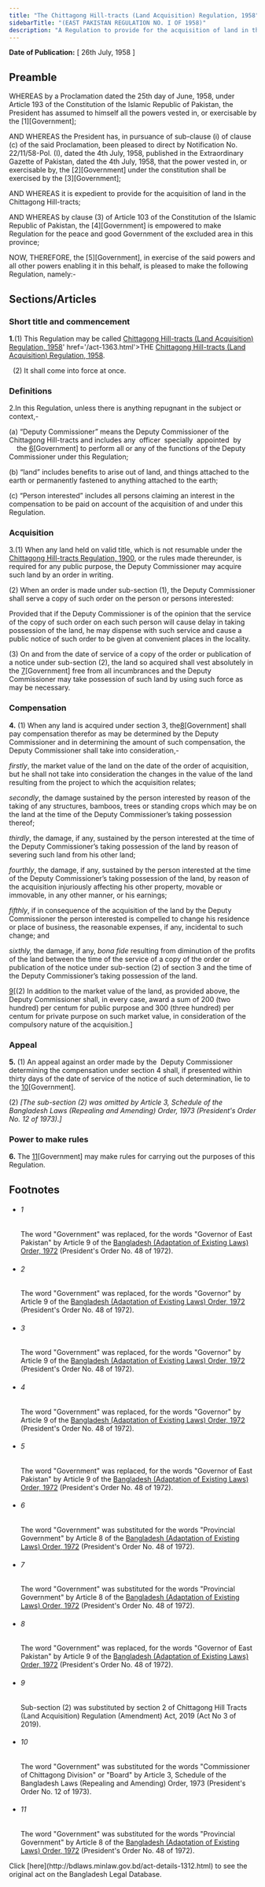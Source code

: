 ```yaml
---
title: "The Chittagong Hill-tracts (Land Acquisition) Regulation, 1958"
sidebarTitle: "(EAST PAKISTAN REGULATION NO. I OF 1958)"
description: "A Regulation to provide for the acquisition of land in the Chittagong Hill-tracts."
---
```


**Date of Publication:** [ 26th July, 1958 ]

## Preamble

WHEREAS by a Proclamation dated the 25th day of June, 1958, under Article 193 of the Constitution of the Islamic Republic of Pakistan, the President has assumed to himself all the powers vested in, or exercisable by the [1][Government];

AND WHEREAS the President has, in pursuance of sub-clause (i) of clause (c) of the said Proclamation, been pleased to direct by Notification No. 22/11/58-Pol. (I), dated the 4th July, 1958, published in the Extraordinary Gazette of Pakistan, dated the 4th July, 1958, that the power vested in, or exercisable by, the [2][Government] under the constitution shall be exercised by the [3][Government];

AND WHEREAS it is expedient to provide for the acquisition of land in the Chittagong Hill-tracts;

AND WHEREAS by clause (3) of Article 103 of the Constitution of the Islamic Republic of Pakistan, the [4][Government] is empowered to make Regulation for the peace and good Government of the excluded area in this province;

NOW, THEREFORE, the [5][Government], in exercise of the said powers and all other powers enabling it in this behalf, is pleased to make the following Regulation, namely:-

## Sections/Articles

### Short title and commencement

**1.**(1) This Regulation may be called [Chittagong Hill-tracts (Land Acquisition) Regulation, 1958](/act-1312.html "THE <a title=")' href='/act-1363.html'>THE [Chittagong Hill-tracts (Land Acquisition) Regulation, 1958](/act-1312.html "Chittagong Hill-tracts (Land Acquisition) Regulation, 1958").

  (2) It shall come into force at once.

### Definitions

2.In this Regulation, unless there is anything repugnant in the subject or context,-

(a) “Deputy Commissioner” means the Deputy Commissioner of the Chittagong Hill-tracts and includes any  officer  specially  appointed  by      the [6](1)[Government] to perform all or any of the functions of the Deputy Commissioner under this Regulation;

(b) “land” includes benefits to arise out of land, and things attached to the earth or permanently fastened to anything attached to the earth;

(c) “Person interested” includes all persons claiming an interest in the compensation to be paid on account of the acquisition of and under this Regulation.

### Acquisition

3.(1) When any land held on valid title, which is not resumable under the [Chittagong Hill-tracts Regulation, 1900](/act-1313.html "Chittagong Hill-tracts Regulation, 1900"), or the rules made thereunder, is required for any public purpose, the Deputy Commissioner may acquire such land by an order in writing.

(2) When an order is made under sub-section (1), the Deputy Commissioner shall serve a copy of such order on the person or persons interested:

Provided that if the Deputy Commissioner is of the opinion that the service of the copy of such order on each such person will cause delay in taking possession of the land, he may dispense with such service and cause a public notice of such order to be given at convenient places in the locality.

(3) On and from the date of service of a copy of the order or publication of a notice under sub-section (2), the land so acquired shall vest absolutely in the [7](1)[Government] free from all incumbrances and the Deputy Commissioner may take possession of such land by using such force as may be necessary.

### Compensation

**4.** (1) When any land is acquired under section 3, the[8](1)[Government] shall pay compensation therefor as may be determined by the Deputy Commissioner and in determining the amount of such compensation, the Deputy Commissioner shall take into consideration,-

_firstly_, the market value of the land on the date of the order of acquisition, but he shall not take into consideration the changes in the value of the land resulting from the project to which the acquisition relates;

_secondly_, the damage sustained by the person interested by reason of the taking of any structures, bamboos, trees or standing crops which may be on the land at the time of the Deputy Commissioner’s taking possession thereof;

_thirdly_, the damage, if any, sustained by the person interested at the time of the Deputy Commissioner’s taking possession of the land by reason of severing such land from his other land;

_fourthly_, the damage, if any, sustained by the person interested at the time of the Deputy Commissioner’s taking possession of the land, by reason of the acquisition injuriously affecting his other property, movable or immovable, in any other manner, or his earnings;

_fifthly_, if in consequence of the acquisition of the land by the Deputy Commissioner the person interested is compelled to change his residence or place of business, the reasonable expenses, if any, incidental to such change; and

_sixthly,_ the damage, if any, _bona fide_ resulting from diminution of the profits of the land between the time of the service of a copy of the order or publication of the notice under sub-section (2) of section 3 and the time of the Deputy Commissioner’s taking possession of the land.

[9](2)[(2) In addition to the market value of the land, as provided above, the Deputy Commissioner shall, in every case, award a sum of 200 (two hundred) per centum for public purpose and 300 (three hundred) per centum for private purpose on such market value, in consideration of the compulsory nature of the acquisition.]

### Appeal

**5.** (1) An appeal against an order made by the  Deputy Commissioner determining the compensation under section 4 shall, if presented within thirty days of the date of service of the notice of such determination, lie to the [10](1)[Government].

(2) _[The sub-section (2) was omitted by Article 3, Schedule of the Bangladesh Laws (Repealing and Amending) Order, 1973 (President's Order No. 12 of 1973).]_

### Power to make rules

**6.** The [11](1)[Government] may make rules for carrying out the purposes of this Regulation.

## Footnotes

- ###### 1

  The word "Government" was replaced, for the words "Governor of East Pakistan" by Article 9 of the [Bangladesh (Adaptation of Existing Laws) Order, 1972](/act-388.html "Bangladesh (Adaptation of Existing Laws) Order, 1972 ") (President's Order No. 48 of 1972).

- ###### 2

  The word "Government" was replaced, for the words "Governor" by Article 9 of the [Bangladesh (Adaptation of Existing Laws) Order, 1972](/act-388.html "Bangladesh (Adaptation of Existing Laws) Order, 1972 ") (President's Order No. 48 of 1972).

- ###### 3

  The word "Government" was replaced, for the words "Governor" by Article 9 of the [Bangladesh (Adaptation of Existing Laws) Order, 1972](/act-388.html "Bangladesh (Adaptation of Existing Laws) Order, 1972 ") (President's Order No. 48 of 1972).

- ###### 4

  The word "Government" was replaced, for the words "Governor" by Article 9 of the [Bangladesh (Adaptation of Existing Laws) Order, 1972](/act-388.html "Bangladesh (Adaptation of Existing Laws) Order, 1972 ") (President's Order No. 48 of 1972).

- ###### 5

  The word "Government" was replaced, for the words "Governor of East Pakistan" by Article 9 of the [Bangladesh (Adaptation of Existing Laws) Order, 1972](/act-388.html "Bangladesh (Adaptation of Existing Laws) Order, 1972 ") (President's Order No. 48 of 1972).

- ###### 6

  The word "Government" was substituted for the words "Provincial Government" by Article 8 of the [Bangladesh (Adaptation of Existing Laws) Order, 1972](/act-388.html "Bangladesh (Adaptation of Existing Laws) Order, 1972 ") (President's Order No. 48 of 1972).

- ###### 7

  The word "Government" was substituted for the words "Provincial Government" by Article 8 of the [Bangladesh (Adaptation of Existing Laws) Order, 1972](/act-388.html "Bangladesh (Adaptation of Existing Laws) Order, 1972 ") (President's Order No. 48 of 1972).

- ###### 8

  The word "Government" was replaced, for the words "Governor of East Pakistan" by Article 9 of the [Bangladesh (Adaptation of Existing Laws) Order, 1972](/act-388.html "Bangladesh (Adaptation of Existing Laws) Order, 1972 ") (President's Order No. 48 of 1972).

- ###### 9

  Sub-section (2) was substituted by section 2 of Chittagong Hill Tracts (Land Acquisition) Regulation (Amendment) Act, 2019 (Act No 3 of 2019).

- ###### 10

  The word "Government" was substituted for the words "Commissioner of Chittagong Division" or "Board" by Article 3, Schedule of the Bangladesh Laws (Repealing and Amending) Order, 1973 (President's Order No. 12 of 1973).

- ###### 11

  The word "Government" was substituted for the words "Provincial Government" by Article 8 of the [Bangladesh (Adaptation of Existing Laws) Order, 1972](/act-388.html "Bangladesh (Adaptation of Existing Laws) Order, 1972 ") (President's Order No. 48 of 1972).

<Note>
  Click [here](http://bdlaws.minlaw.gov.bd/act-details-1312.html) to see the original act on the Bangladesh Legal Database.
</Note>
